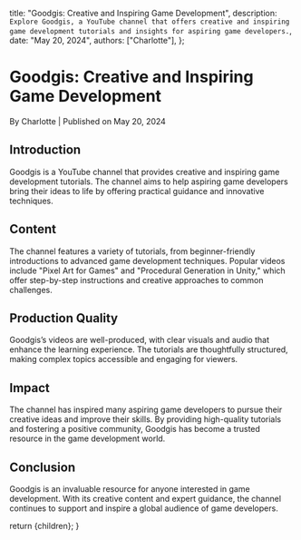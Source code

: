 
  title: "Goodgis: Creative and Inspiring Game Development",
  description: `Explore Goodgis, a YouTube channel that offers creative and inspiring game development tutorials and insights for aspiring game developers.`,
  date: "May 20, 2024",
  authors: ["Charlotte"],
};

<h1>Goodgis: Creative and Inspiring Game Development</h1>
<div className="text-sm text-gray-500 dark:text-gray-400">
  By Charlotte | Published on May 20, 2024
</div>

<section id="introduction">
  <h2>Introduction</h2>
  <span>
    Goodgis is a YouTube channel that provides creative and inspiring game
    development tutorials. The channel aims to help aspiring game developers
    bring their ideas to life by offering practical guidance and innovative
    techniques.
  </span>
</section>

<section id="content">
  <h2>Content</h2>
  <span>
    The channel features a variety of tutorials, from beginner-friendly
    introductions to advanced game development techniques. Popular videos
    include "Pixel Art for Games" and "Procedural Generation in Unity," which
    offer step-by-step instructions and creative approaches to common
    challenges.
  </span>
</section>

<section id="production-quality">
  <h2>Production Quality</h2>
  <span>
    Goodgis’s videos are well-produced, with clear visuals and audio that
    enhance the learning experience. The tutorials are thoughtfully structured,
    making complex topics accessible and engaging for viewers.
  </span>
</section>

<section id="impact">
  <h2>Impact</h2>
  <span>
    The channel has inspired many aspiring game developers to pursue their
    creative ideas and improve their skills. By providing high-quality tutorials
    and fostering a positive community, Goodgis has become a trusted resource in
    the game development world.
  </span>
</section>

<section id="conclusion">
  <h2>Conclusion</h2>
  <span>
    Goodgis is an invaluable resource for anyone interested in game development.
    With its creative content and expert guidance, the channel continues to
    support and inspire a global audience of game developers.
  </span>
</section>

  return <MdxLayout>{children}</MdxLayout>;
}
